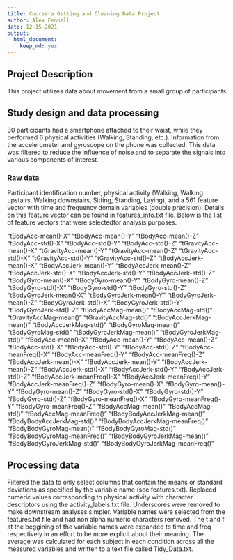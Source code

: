 ```yaml
---
title: Coursera Getting and Cleaning Data Project
author: Alex Fennell
date: 12-15-2021
output:
  html_document:
    keep_md: yes
---
```


## Project Description
This project utilizes data about movement from a small group of participants

## Study design and data processing
30 participants had a smartphone attached to their waist, while they performed
6 physical activities (Walking, Standing, etc.). Information from the
accelerometer and gyroscope on the phone was collected. This data was filtered
to reduce the influence of noise and to separate the signals into various 
components of interest.


### Raw data 
Participant identification number, physical activity (Walking, Walking upstairs,
Walking downstairs, Sitting, Standing, Laying), and a 561 feature vector with
time and frequency domain variables (double precision). Details on this feature 
vector can be found in features_info.txt file. Below is the list of feature 
vectors that were selectedfor analysis purposes.

"tBodyAcc-mean()-X"
"tBodyAcc-mean()-Y"
"tBodyAcc-mean()-Z"
"tBodyAcc-std()-X"
"tBodyAcc-std()-Y"
"tBodyAcc-std()-Z"
"tGravityAcc-mean()-X"
"tGravityAcc-mean()-Y"
"tGravityAcc-mean()-Z"
"tGravityAcc-std()-X"
"tGravityAcc-std()-Y"
"tGravityAcc-std()-Z"
"tBodyAccJerk-mean()-X"
"tBodyAccJerk-mean()-Y"
"tBodyAccJerk-mean()-Z"
"tBodyAccJerk-std()-X"
"tBodyAccJerk-std()-Y"
"tBodyAccJerk-std()-Z"
"tBodyGyro-mean()-X"
"tBodyGyro-mean()-Y"
"tBodyGyro-mean()-Z"
"tBodyGyro-std()-X"
"tBodyGyro-std()-Y"
"tBodyGyro-std()-Z"
"tBodyGyroJerk-mean()-X"
"tBodyGyroJerk-mean()-Y"
"tBodyGyroJerk-mean()-Z"
"tBodyGyroJerk-std()-X"
"tBodyGyroJerk-std()-Y"
"tBodyGyroJerk-std()-Z"
"tBodyAccMag-mean()"
"tBodyAccMag-std()"
"tGravityAccMag-mean()"
"tGravityAccMag-std()"
"tBodyAccJerkMag-mean()"
"tBodyAccJerkMag-std()"
"tBodyGyroMag-mean()"
"tBodyGyroMag-std()"
"tBodyGyroJerkMag-mean()"
"tBodyGyroJerkMag-std()"
"fBodyAcc-mean()-X"
"fBodyAcc-mean()-Y"
"fBodyAcc-mean()-Z"
"fBodyAcc-std()-X"
"fBodyAcc-std()-Y"
"fBodyAcc-std()-Z"
"fBodyAcc-meanFreq()-X"
"fBodyAcc-meanFreq()-Y"
"fBodyAcc-meanFreq()-Z"
"fBodyAccJerk-mean()-X"
"fBodyAccJerk-mean()-Y"
"fBodyAccJerk-mean()-Z"
"fBodyAccJerk-std()-X"
"fBodyAccJerk-std()-Y"
"fBodyAccJerk-std()-Z"
"fBodyAccJerk-meanFreq()-X"
"fBodyAccJerk-meanFreq()-Y"
"fBodyAccJerk-meanFreq()-Z"
"fBodyGyro-mean()-X"
"fBodyGyro-mean()-Y"
"fBodyGyro-mean()-Z"
"fBodyGyro-std()-X"
"fBodyGyro-std()-Y"
"fBodyGyro-std()-Z"
"fBodyGyro-meanFreq()-X"
"fBodyGyro-meanFreq()-Y"
"fBodyGyro-meanFreq()-Z"
"fBodyAccMag-mean()"
"fBodyAccMag-std()"
"fBodyAccMag-meanFreq()"
"fBodyBodyAccJerkMag-mean()"
"fBodyBodyAccJerkMag-std()"
"fBodyBodyAccJerkMag-meanFreq()"
"fBodyBodyGyroMag-mean()"
"fBodyBodyGyroMag-std()"
"fBodyBodyGyroMag-meanFreq()"
"fBodyBodyGyroJerkMag-mean()"
"fBodyBodyGyroJerkMag-std()"
"fBodyBodyGyroJerkMag-meanFreq()"

## Processing data
Filtered the data to only select columns that contain the means or standard
deviations as specified by the variable name (see features.txt). Replaced numeric
values corresponding to physical activity with character descriptors using the 
activity_labels.txt file. Underscores were removed to make downstream analyses 
simpler. Variable names were selected from the features.txt file and had non 
alpha numeric characters removed. The t and f at the beggining of the
variable names were expanded to time and freq respectively in an effort to be 
more explicit about their meaning. The average was calculated for each subject
in each condition across all the measured variables and written to a text file
called Tidy_Data.txt.


